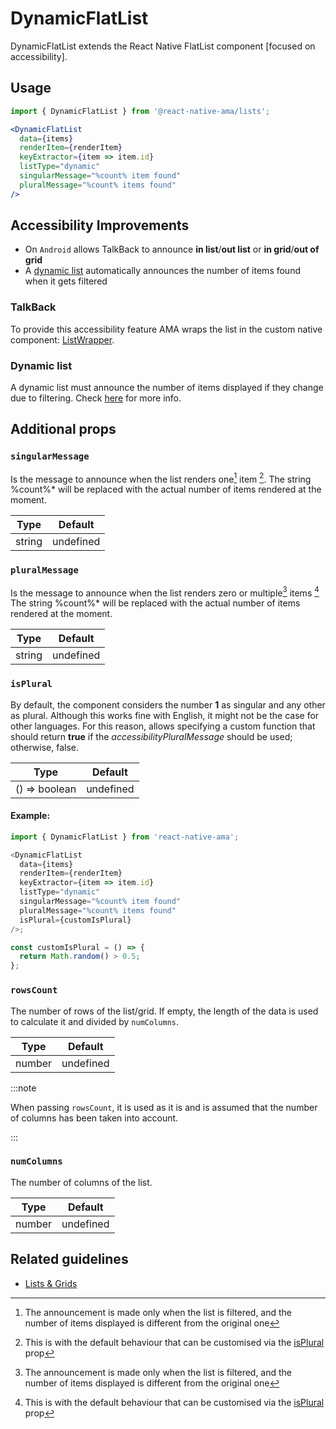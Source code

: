 
# DynamicFlatList

DynamicFlatList extends the React Native FlatList component [focused on accessibility].

## Usage

```jsx
import { DynamicFlatList } from '@react-native-ama/lists';

<DynamicFlatList
  data={items}
  renderItem={renderItem}
  keyExtractor={item => item.id}
  listType="dynamic"
  singularMessage="%count% item found"
  pluralMessage="%count% items found"
/>
```

## Accessibility Improvements

- On `Android` allows TalkBack to announce **in list**/**out list** or **in grid**/**out of grid**
- A [dynamic list](./DynamicFlatList.mdx) automatically announces the number of items found when
it gets filtered

### TalkBack

<TalkBackList />

To provide this accessibility feature AMA wraps the list in the custom native
component: [ListWrapper](./ListWrapper.mdx).

### Dynamic list

A dynamic list must announce the number of items displayed if they change due to filtering.
Check [here](../../../website/guidelines/lists-grids.md#number-of-results) for more info.

## Additional props

### <Required /> `singularMessage`

Is the message to announce when the list renders one[^1] item [^2].
The string %count%\* will be replaced with the actual number of items rendered at the moment.

| Type   | Default   |
|--------|-----------|
| string | undefined |

### <Required /> `pluralMessage`

Is the message to announce when the list renders zero or multiple[^1] items [^2]
The string %count%\* will be replaced with the actual number of items rendered at the moment.

| Type   | Default   |
|--------|-----------|
| string | undefined |

### `isPlural`

By default, the component considers the number **1** as singular and any other as plural. Although this works fine with English, it might not be the case for other languages.
For this reason, allows specifying a custom function that should return **true** if the _accessibilityPluralMessage_ should be used; otherwise, false.

| Type          | Default   |
|---------------|-----------|
| () => boolean | undefined |

#### Example:

```js
import { DynamicFlatList } from 'react-native-ama';

<DynamicFlatList
  data={items}
  renderItem={renderItem}
  keyExtractor={item => item.id}
  listType="dynamic"
  singularMessage="%count% item found"
  pluralMessage="%count% items found"
  isPlural={customIsPlural}
/>;

const customIsPlural = () => {
  return Math.random() > 0.5;
};
```

### `rowsCount`

The number of rows of the list/grid. If empty, the length of the data is used to calculate it and divided by `numColumns`.

| Type   | Default   |
| ------ | --------- |
| number | undefined |

:::note

When passing `rowsCount`, it is used as it is and is assumed that the number of columns has been taken into account.

:::

### `numColumns`

The number of columns of the list.

| Type   | Default   |
| ------ | --------- |
| number | undefined |

## Related guidelines

- [Lists & Grids](../../../website/guidelines/lists-grids.md)

[^1]: The announcement is made only when the list is filtered, and the number of items displayed is different from the original one
[^2]: This is with the default behaviour that can be customised via the [isPlural](#isplural) prop
